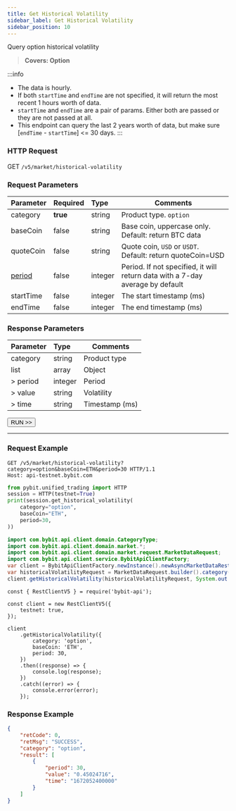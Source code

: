 ```yaml
---
title: Get Historical Volatility
sidebar_label: Get Historical Volatility
sidebar_position: 10
---
```


Query option historical volatility
> **Covers: Option**

:::info
* The data is hourly.
* If both `startTime` and `endTime` are not specified, it will return the most recent 1 hours worth of data.
* `startTime` and `endTime` are a pair of params. Either both are passed or they are not passed at all.
* This endpoint can query the last 2 years worth of data, but make sure [`endTime` - `startTime`] <= 30 days.
:::

### HTTP Request
GET `/v5/market/historical-volatility`

### Request Parameters
| Parameter | Required | Type | Comments|
|:----- |:-------|:-----|------ |
|category |**true** |string |Product type. `option` |
|baseCoin |false |string |Base coin, uppercase only. Default: return BTC data|
|quoteCoin |false |string |Quote coin, `USD` or `USDT`. Default: return quoteCoin=USD|
|[period](../enum#optionperiod) |false |integer |Period. If not specified, it will return data with a 7-day average by default|
|startTime |false |integer |The start timestamp (ms) |
|endTime |false |integer |The end timestamp (ms) |

### Response Parameters
| Parameter | Type | Comments|
|:----- |:-----|----- |
|category |string |Product type |
|list |array |Object |
|> period |integer |Period |
|> value |string |Volatility |
|> time |string |Timestamp (ms) |

<a href="/api-explorer/v5/market/iv"><Button>RUN >></Button></a>

---

### Request Example

<Tabs groupId="programming-languages">
<TabItem value="http" label="HTTP">

```http
GET /v5/market/historical-volatility?category=option&baseCoin=ETH&period=30 HTTP/1.1
Host: api-testnet.bybit.com
```

</TabItem>
<TabItem value="python" label="Python">

```python
from pybit.unified_trading import HTTP
session = HTTP(testnet=True)
print(session.get_historical_volatility(
    category="option",
    baseCoin="ETH",
    period=30,
))
```

</TabItem>
<TabItem value="java" label="Java">

```java
import com.bybit.api.client.domain.CategoryType;
import com.bybit.api.client.domain.market.*;
import com.bybit.api.client.domain.market.request.MarketDataRequest;
import com.bybit.api.client.service.BybitApiClientFactory;
var client = BybitApiClientFactory.newInstance().newAsyncMarketDataRestClient();
var historicalVolatilityRequest = MarketDataRequest.builder().category(CategoryType.OPTION).optionPeriod(7).build();
client.getHistoricalVolatility(historicalVolatilityRequest, System.out::println);
```

</TabItem>
<TabItem value="Node" label="Node.js">

```n4js
const { RestClientV5 } = require('bybit-api');

const client = new RestClientV5({
    testnet: true,
});

client
    .getHistoricalVolatility({
        category: 'option',
        baseCoin: 'ETH',
        period: 30,
    })
    .then((response) => {
        console.log(response);
    })
    .catch((error) => {
        console.error(error);
    });
```

</TabItem>
</Tabs>

### Response Example

```json
{
    "retCode": 0,
    "retMsg": "SUCCESS",
    "category": "option",
    "result": [
        {
            "period": 30,
            "value": "0.45024716",
            "time": "1672052400000"
        }
    ]
}
```

